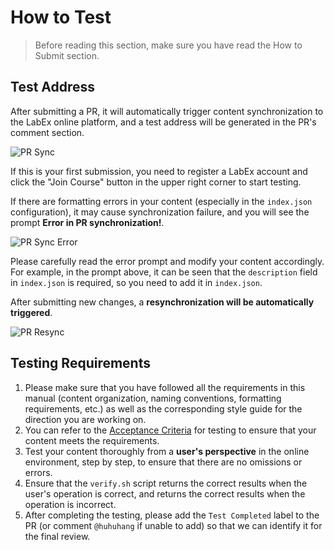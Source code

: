 # How to Test

> Before reading this section, make sure you have read the How to Submit section.

## Test Address

After submitting a PR, it will automatically trigger content synchronization to the LabEx online platform, and a test address will be generated in the PR's comment section.

![PR Sync](.github/assets/pr-sync.png)

If this is your first submission, you need to register a LabEx account and click the "Join Course" button in the upper right corner to start testing.

If there are formatting errors in your content (especially in the `index.json` configuration), it may cause synchronization failure, and you will see the prompt **Error in PR synchronization!**.

![PR Sync Error](.github/assets/pr-sync-error.png)

Please carefully read the error prompt and modify your content accordingly. For example, in the prompt above, it can be seen that the `description` field in `index.json` is required, so you need to add it in `index.json`.

After submitting new changes, a **resynchronization will be automatically triggered**.

![PR Resync](.github/assets/pr-resync.png)

## Testing Requirements

1. Please make sure that you have followed all the requirements in this manual (content organization, naming conventions, formatting requirements, etc.) as well as the corresponding style guide for the direction you are working on.
2. You can refer to the [Acceptance Criteria](https://labex-dev.feishu.cn/sheets/shtcnYuVte2FpZTcDvlFT7puLRc?sheet=XyETQX) for testing to ensure that your content meets the requirements.
3. Test your content thoroughly from a **user's perspective** in the online environment, step by step, to ensure that there are no omissions or errors.
4. Ensure that the `verify.sh` script returns the correct results when the user's operation is correct, and returns the correct results when the operation is incorrect.
5. After completing the testing, please add the `Test Completed` label to the PR (or comment `@huhuhang` if unable to add) so that we can identify it for the final review.
